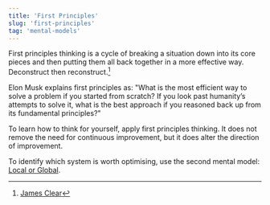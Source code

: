 ```yaml
---
title: 'First Principles'
slug: 'first-principles'
tag: 'mental-models'
---
```


First principles thinking is a cycle of breaking a situation down into its core pieces and then putting them all back together in a more effective way. Deconstruct then reconstruct.[^s1]

Elon Musk explains first principles as: "What is the most efficient way to solve a problem if you started from scratch? If you look past humanity’s attempts to solve it, what is the best approach if you reasoned back up from its fundamental principles?"

To learn how to think for yourself, apply first principles thinking. It does not remove the need for continuous improvement, but it does alter the direction of improvement.

To identify which system is worth optimising, use the second mental model: [Local or Global](/notes/local-global).

[^s1]: [James Clear](https://jamesclear.com/first-principles)

[//begin]: # "Autogenerated link references for markdown compatibility"
[local-global]: local-global "Local or Global"
[//end]: # "Autogenerated link references"